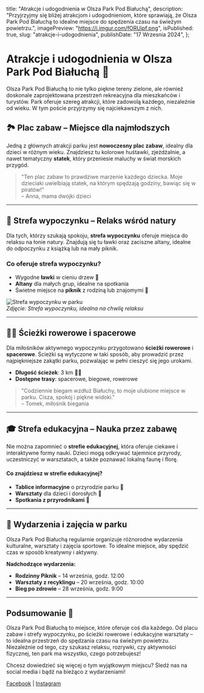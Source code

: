 
  title: "Atrakcje i udogodnienia w Olsza Park Pod Białuchą",
  description:
    "Przyjrzyjmy się bliżej atrakcjom i udogodnieniom, które sprawiają, że Olsza Park Pod Białuchą to idealne miejsce do spędzenia czasu na świeżym powietrzu.",
  imagePreview: "https://i.imgur.com/fORUipf.png",
  isPublished: true,
  slug: "atrakcje-i-udogodnienia",
  publishDate: "17 Wrzesnia 2024",
};

<ArrowBack />

# Atrakcje i udogodnienia w Olsza Park Pod Białuchą 🌳

Olsza Park Pod Białuchą to nie tylko piękne tereny zielone, ale również doskonale zaprojektowana przestrzeń rekreacyjna dla mieszkańców i turystów. Park oferuje szereg atrakcji, które zadowolą każdego, niezależnie od wieku. W tym poście przyjrzymy się najciekawszym z nich.

## 🏞️ **Plac zabaw – Miejsce dla najmłodszych**

Jedną z głównych atrakcji parku jest **nowoczesny plac zabaw**, idealny dla dzieci w różnym wieku. Znajdziesz tu kolorowe huśtawki, zjeżdżalnie, a nawet tematyczny **statek**, który przeniesie maluchy w świat morskich przygód.

> "Ten plac zabaw to prawdziwe marzenie każdego dziecka. Moje dzieciaki uwielbiają statek, na którym spędzają godziny, bawiąc się w piratów!"  
> – Anna, mama dwójki dzieci

---

## 🌿 **Strefa wypoczynku – Relaks wśród natury**

Dla tych, którzy szukają spokoju, **strefa wypoczynku** oferuje miejsca do relaksu na łonie natury. Znajdują się tu ławki oraz zaciszne altany, idealne do odpoczynku z książką lub na mały piknik.

### Co oferuje strefa wypoczynku?

- Wygodne **ławki** w cieniu drzew 🌳
- **Altany** dla małych grup, idealne na spotkania
- Świetne miejsce na **piknik** z rodziną lub znajomymi 🧺

![Strefa wypoczynku w parku](https://i.imgur.com/fORUipf.png)  
_Zdjęcie: Strefa wypoczynku, idealna na chwilę relaksu_

---

## 🚴‍♂️ **Ścieżki rowerowe i spacerowe**

Dla miłośników aktywnego wypoczynku przygotowano **ścieżki rowerowe** i **spacerowe**. Ścieżki są wytyczone w taki sposób, aby prowadzić przez najpiękniejsze zakątki parku, pozwalając w pełni cieszyć się jego urokami.

- **Długość ścieżek**: 3 km 🚴‍♀️
- **Dostępne trasy**: spacerowe, biegowe, rowerowe

> "Codziennie biegam wzdłuż Białuchy, to moje ulubione miejsce w parku. Cisza, spokój i piękne widoki."  
> – Tomek, miłośnik biegania

---

## 🎓 **Strefa edukacyjna – Nauka przez zabawę**

Nie można zapomnieć o **strefie edukacyjnej**, która oferuje ciekawe i interaktywne formy nauki. Dzieci mogą odkrywać tajemnice przyrody, uczestniczyć w warsztatach, a także poznawać lokalną faunę i florę.

#### Co znajdziesz w strefie edukacyjnej?

- **Tablice informacyjne** o przyrodzie parku 🌱
- **Warsztaty** dla dzieci i dorosłych 🎨
- **Spotkania z przyrodnikami** 🦉

---

## 📅 **Wydarzenia i zajęcia w parku**

Olsza Park Pod Białuchą regularnie organizuje różnorodne wydarzenia kulturalne, warsztaty i zajęcia sportowe. To idealne miejsce, aby spędzić czas w sposób kreatywny i aktywny.

**Nadchodzące wydarzenia:**

- **Rodzinny Piknik** – 14 września, godz. 12:00
- **Warsztaty z recyklingu** – 20 września, godz. 10:00
- **Bieg po zdrowie** – 28 września, godz. 9:00

---

## Podsumowanie 🎉

Olsza Park Pod Białuchą to miejsce, które oferuje coś dla każdego. Od placu zabaw i strefy wypoczynku, po ścieżki rowerowe i edukacyjne warsztaty – to idealna przestrzeń do spędzania czasu na świeżym powietrzu. Niezależnie od tego, czy szukasz relaksu, rozrywki, czy aktywności fizycznej, ten park ma wszystko, czego potrzebujesz!

Chcesz dowiedzieć się więcej o tym wyjątkowym miejscu? Śledź nas na social media i bądź na bieżąco z wydarzeniami!

[Facebook](https://example.com/facebook) | [Instagram](https://example.com/instagram)
